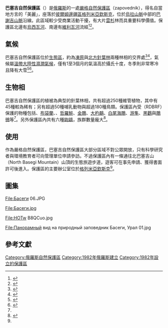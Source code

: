 {{Infobox protected area
| name = 巴塞吉自然保護區
| alt_name = {{lang-ru|Басеги заповедник}}<br/>(Also: Bassegi)
| iucn_category = ia
| photo = File:Басеги 04.JPG
| photo_caption = 
| photo_width=300
| map = Russia
| relief = yes
| map_caption = 保護區的位置
| location = [[彼爾姆邊疆區|彼爾姆邊疆區]]
| nearest_city = [[格列米亞欽斯克|格列米亞欽斯克]]
| coordinates = {{coord|58|3|0|N|58|2|0|E|region:RU|format=dms|display=inline,title}}
| coords_ref =
| area = {{convert|37935|ha|acre+sqmi|0|lk=on}}
| established = {{start date|1982}}
| website=http://www.basegi.ru/
| governing_body=[[俄羅斯聯邦自然資源與環境保護部|俄羅斯聯邦自然資源與環境保護部]]
}}

'''巴塞吉自然保護區'''（{{lang-ru|Басеги заповедник}}）是[[俄羅斯|俄羅斯]]的一處[[嚴格自然保護區|嚴格自然保護區]]（zapovednik），得名自當地方言的「美麗」，座落於[[彼爾姆邊疆區|彼爾姆邊疆區]][[格列米亞欽斯克|格列米亞欽斯克]]，位於[[烏拉山脈|烏拉山脈]]中部的[[巴謝吉山脈|巴謝吉山脈]]沿線。此區域較少受商業活動干擾，有大片[[雲杉|雲杉]]林而具重要科學價值。保護區北邊有[[烏西瓦河|烏西瓦河]]、南邊有[[維利瓦河|維利瓦河]]流經<ref name='reservesite'>{{cite web|title=Basegi Zapovednik (Official Site)|url=http://www.basegi.ru/|publisher=[[俄羅斯聯邦自然資源與環境保護部|Ministry of Natural Resources and Environment (Russia)]]|language=ru|accessdate=2016-01-21|archive-date=2013-05-21|archive-url=https://web.archive.org/web/20130521222426/http://www.basegi.ru/|dead-url=no}}</ref><ref name='zapsite'>{{cite web|title=Basegi Zapovednik|url=http://www.zapoved.ru/catalog/5/|publisher=[[俄羅斯聯邦自然資源與環境保護部|Ministry of Natural Resources and Environment (Russia)]]|language=ru|accessdate=2016-01-21|archive-date=2016-01-25|archive-url=https://web.archive.org/web/20160125132151/http://www.zapoved.ru/catalog/5/|dead-url=no}}</ref>。

==氣候==
巴塞吉自然保護區位於{{le|烏拉山凍原與北方針葉林|Urals montane tundra and taiga}}[[生態區|生態區]]，約為[[凍原|凍原]]與[[北方針葉林|北方針葉林]]兩種林相的交界處<ref name='eco1'>{{cite web|title=Ural montane forests and tundra|url=http://globalspecies.org/ecoregions/display/PA0610|publisher=Encyclopedia of Earth|accessdate=2016-01-24|archive-url=https://web.archive.org/web/20160128175648/http://globalspecies.org/ecoregions/display/PA0610|archive-date=2016-01-28}}</ref><ref name="ecomap">{{cite web|title=Map of Ecoregions 2017|url=https://ecoregions2017.appspot.com/|publisher=Resolve, using WWF data|access-date=2019-09-14|archive-date=2017-04-12|archive-url=https://web.archive.org/web/20170412100438/https://ecoregions2017.appspot.com/|dead-url=no}}</ref>，氣候屬[[溫帶大陸性濕潤氣候|溫帶大陸性濕潤氣候]]，僅有1至3個月的氣溫高於攝氏十度，冬季則非常寒冷且降有大雪<ref name="kop">{{cite web|author=Kottek, M., J. Grieser, C. Beck, B. Rudolf, and F. Rubel, 2006|title=World Map of Koppen-Geiger Climate Classification Updated|url=http://koeppen-geiger.vu-wien.ac.at/pdf/Paper_2006.pdf|publisher=Gebrüder Borntraeger 2006|access-date=2019-09-14|archive-date=2010-06-01|archive-url=https://web.archive.org/web/20100601115854/http://koeppen-geiger.vu-wien.ac.at/pdf/Paper_2006.pdf|dead-url=no}}</ref><ref name="kop-data">{{cite web|title=Dataset - Koppen climate classifications|url=https://datacatalog.worldbank.org/dataset/world-maps-k%C3%B6ppen-geiger-climate-classification|publisher=World Bank|access-date=2019-09-14|archive-date=2019-09-23|archive-url=https://web.archive.org/web/20190923002043/https://datacatalog.worldbank.org/dataset/world-maps-k%C3%B6ppen-geiger-climate-classification|dead-url=no}}</ref>。

==生物相==
巴塞吉自然保護區的植被為典型的針葉林相，共有超過250種維管植物，其中有45種較為稀有；另有超過50種哺乳動物與超過180種鳥類。保護區內受{{le|俄羅斯聯邦紅皮書|Red Data Book of the Russian Federation}}（RDBRF）保護的物種包括{{le|肺衣|Lobaria pulmonaria}}、[[布袋蘭|布袋蘭]]、{{le|覓夢絹蝶|Clouded Apollo}}、[[哲羅鮭|哲羅鮭]]、[[金鵰|金鵰]]、[[大杓鷸|大杓鷸]]、[[白尾海鵰|白尾海鵰]]、[[游隼|游隼]]、[[黑鸛|黑鸛]]與[[鵰鴞|鵰鴞]]等<ref name='reservesite'/>。另外保護區內共有六種[[鼩鼱|鼩鼱]]，族群數量龐大<ref name="oopt">{{cite web|title=Basegi Nature Reserve|url=http://oopt.info/index.php?oopt=751|website=Protected Areas of Russia|publisher=OOPT|access-date=2020-11-30|archive-date=2013-09-08|archive-url=https://web.archive.org/web/20130908024523/http://oopt.info/index.php?oopt=751|dead-url=yes}}</ref>。

==使用==
作為嚴格自然保護區，巴塞吉自然保護區大部分區域不對公眾開放，只有科學研究者與環境教育者可向管理單位申請參訪。不過保護區內有一條通往北巴塞吉山（North Basegi Mountain）山頂的生態旅遊步道，遊客可在事先申請、獲得書面許可後進入。保護區的主要辦公室位於[[格列米亞欽斯克|格列米亞欽斯克]]<ref name='reservesite'/>。

==圖集==
<gallery mode="packed" widths="220" style="font-size: 100%; text-align:left">

File:Басеги 06.JPG

File:Басеги.jpg

File:HOTw B8QCuo.jpg

File:Панорамный вид на природный заповедник Басеги, Урал 01.jpg
</gallery>
==參考文獻==
{{Reflist|2}}

[[Category:俄羅斯自然保護區|Category:俄羅斯自然保護區]]

[[Category:1982年俄羅斯建立|Category:1982年俄羅斯建立]]
[[Category:1982年設立的保護區|Category:1982年設立的保護區]]